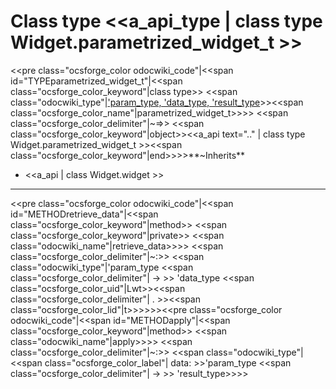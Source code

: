 =Class type <<a_api_type | class type Widget.parametrized_widget_t >> =
<<pre class="ocsforge_color odocwiki_code"|<<span id="TYPEparametrized_widget_t"|<<span class="ocsforge_color_keyword"|class type>> <<span class="odocwiki_type"|[['param_type, 'data_type, 'result_type]]>><<span class="ocsforge_color_name"|parametrized_widget_t>>>> <<span class="ocsforge_color_delimiter"|~=>> <<span class="ocsforge_color_keyword"|object>><<a_api text=".." | class type Widget.parametrized_widget_t >><<span class="ocsforge_color_keyword"|end>>>>**~Inherits**
* <<a_api | class Widget.widget >>

----
<<pre class="ocsforge_color odocwiki_code"|<<span id="METHODretrieve_data"|<<span class="ocsforge_color_keyword"|method>> <<span class="ocsforge_color_keyword"|private>> <<span class="odocwiki_name"|retrieve_data>>>> <<span class="ocsforge_color_delimiter"|~:>> <<span class="odocwiki_type"|'param_type <<span class="ocsforge_color_delimiter"| -> >> 'data_type <<span class="ocsforge_color_uid"|Lwt>><<span class="ocsforge_color_delimiter"| . >><<span class="ocsforge_color_lid"|t>>>>>><<pre class="ocsforge_color odocwiki_code"|<<span id="METHODapply"|<<span class="ocsforge_color_keyword"|method>> <<span class="odocwiki_name"|apply>>>> <<span class="ocsforge_color_delimiter"|~:>> <<span class="odocwiki_type"|<<span class="ocsforge_color_label"| data: >>'param_type <<span class="ocsforge_color_delimiter"| -> >> 'result_type>>>>